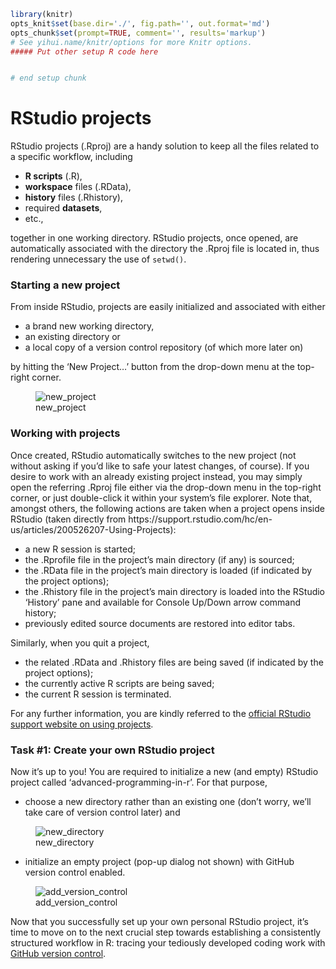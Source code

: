 ```r
library(knitr)
opts_knit$set(base.dir='./', fig.path='', out.format='md')
opts_chunk$set(prompt=TRUE, comment='', results='markup')
# See yihui.name/knitr/options for more Knitr options.
##### Put other setup R code here


# end setup chunk
```
# RStudio projects

RStudio projects (.Rproj) are a handy solution to keep all the files related to 
a specific workflow, including

* **R scripts** (.R),
* **workspace** files (.RData),
* **history** files (.Rhistory), 
* required **datasets**, 
* etc., 

together in one working directory. RStudio projects, once opened, are 
automatically associated with the directory the .Rproj file is located in, thus 
rendering unnecessary the use of `setwd()`.


### Starting a new project
From inside RStudio, projects are easily initialized and associated with either

* a brand new working directory, 
* an existing directory or
* a local copy of a version control repository (of which more later on)

by hitting the 'New Project...' button from the drop-down menu at the top-right 
corner.

![new_project](http://i.imgur.com/0eeFQmB.png)


### Working with projects
Once created, RStudio automatically switches to the new project (not without 
asking if you'd like to safe your latest changes, of course). If you desire to 
work with an already existing project instead, you may simply open the referring 
.Rproj file either via the drop-down menu in the top-right corner, or just 
double-click it within your system's file explorer. Note that, amongst others, 
the following actions are taken when a project opens inside RStudio (taken 
directly from 
https://support.rstudio.com/hc/en-us/articles/200526207-Using-Projects):

* a new R session is started;
* the .Rprofile file in the project's main directory (if any) is sourced;
* the .RData file in the project's main directory is loaded (if indicated by the 
project options);
* the .Rhistory file in the project's main directory is loaded into the RStudio 
'History' pane and available for Console Up/Down arrow command history;
* previously edited source documents are restored into editor tabs.

Similarly, when you quit a project, 

* the related .RData and .Rhistory files are being saved (if indicated by the 
project options); 
* the currently active R scripts are being saved;
* the current R session is terminated.

For any further information, you are kindly referred to the [official RStudio 
support website on using projects](https://support.rstudio.com/hc/en-us/articles/200526207-Using-Projects).


### Task #1: Create your own RStudio project
Now it's up to you! You are required to initialize a new (and empty) RStudio 
project called 'advanced-programming-in-r'. For that purpose, 

* choose a new directory rather than an existing one (don't worry, we'll take 
care of version control later) and 

![new_directory](http://i.imgur.com/B6UC3Xh.png?1)

* initialize an empty project (pop-up dialog not shown) with GitHub version 
control enabled.

![add_version_control](http://i.imgur.com/fTjwmmi.png)

Now that you successfully set up your own personal RStudio project, it's time to 
move on to the next crucial step towards establishing a consistently structured 
workflow in R: tracing your tediously developed coding work with 
[GitHub version control](chapters/01_structured_workflow/version_control.md).
